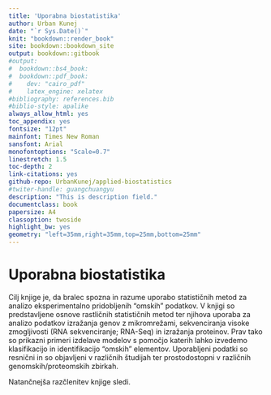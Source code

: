 ```yaml
---
title: 'Uporabna biostatistika'
author: Urban Kunej
date: "`r Sys.Date()`"
knit: "bookdown::render_book"
site: bookdown::bookdown_site
output: bookdown::gitbook
#output:
#  bookdown::bs4_book:
#  bookdown::pdf_book:
#    dev: "cairo_pdf"
#    latex_engine: xelatex
#bibliography: references.bib
#biblio-style: apalike
always_allow_html: yes
toc_appendix: yes
fontsize: "12pt"
mainfont: Times New Roman
sansfont: Arial
monofontoptions: "Scale=0.7"
linestretch: 1.5
toc-depth: 2
link-citations: yes
github-repo: UrbanKunej/applied-biostatistics
#twiter-handle: guangchuangyu
description: "This is description field."
documentclass: book
papersize: A4
classoption: twoside
highlight_bw: yes
geometry: "left=35mm,right=35mm,top=25mm,bottom=25mm"
---
```



# Uporabna biostatistika

Cilj knjige je, da bralec spozna in razume uporabo statističnih metod za analizo eksperimentalno pridobljenih "omskih" podatkov. V knjigi so predstavljene osnove rastličnih statističnih metod ter njihova uporaba za analizo podatkov izražanja genov z mikromrežami, sekvenciranja visoke zmogljivosti (RNA sekvenciranje; RNA-Seq) in izražanja proteinov.
Prav tako so prikazni primeri izdelave modelov s pomočjo katerih lahko izvedemo klasifikacijo in identifikacijo "omskih" elementov. Uporabljeni podatki so resnični in so objavljeni v različnih študijah ter prostodostopni v različnih genomskih/proteomskih zbirkah. 

Natančnejša razčlenitev knjige sledi.
